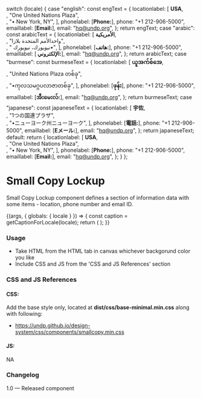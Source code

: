 
  switch (locale) {
    case "english":
      const engText = {
        locationlabel: [
          <strong>USA</strong>,
          <br />,
          "One United Nations Plaza",
          <br />,
          "• New York, NY",
        ],
        phonelabel: [<strong>Phone:</strong>],
        phone: "+1 212-906-5000",
        emaillabel: [<strong>Email:</strong>],
        email: "hq@undp.org",
      };
      return engText;
    case "arabic":
      const arabicText = {
        locationlabel: [
          <strong>الأمريكية</strong>,
          <br />,
          "واحدالأمم المتحدة بلازا",
          <br />,
          " نيويورك، نيويورك•",
        ],
        phonelabel: [<strong>هاتف:</strong>],
        phone: "+1 212-906-5000",
        emaillabel: [<strong> الإلكتروني:</strong>],
        email: "hq@undp.org",
      };
      return arabicText;
    case "burmese":
      const burmeseText = {
        locationlabel: [
          <strong>ယူအက်စ်အေ</strong>,
          <br />,
          "United Nations Plaza တစ်ခု",
          <br />,
          "•ကုလသမဂ္ဂပလာဇာတစ်ခု",
        ],
        phonelabel: [<strong>ဖုန်း</strong>],
        phone: "+1 212-906-5000",
        emaillabel: [<strong>အီးမေးလ်:</strong>],
        email: "hq@undp.org",
      };
      return burmeseText;
    case "japanese":
      const japaneseText = {
        locationlabel: [
          <strong>宇佐</strong>,
          <br />,
          "1つの国連プラザ",
          <br />,
          "•ニューヨーク州ニューヨーク",
        ],
        phonelabel: [<strong>電話:</strong>],
        phone: "+1 212-906-5000",
        emaillabel: [<strong>Eメール:</strong>],
        email: "hq@undp.org",
      };
      return japaneseText;
    default:
      return {
        locationlabel: [
          <strong>USA</strong>,
          <br />,
          "One United Nations Plaza",
          <br />,
          "• New York, NY",
        ],
        phonelabel: [<strong>Phone:</strong>],
        phone: "+1 212-906-5000",
        emaillabel: [<strong>Email:</strong>],
        email: "hq@undp.org",
      };
  }
};

<Meta title="Components/UI components/Text/Small copy lockup" />

# Small Copy Lockup

Small Copy Lockup component defines a section of information data with some items - location, phone number and email ID.

<Canvas>
  <Story name="Small copy lockup">
    {(args, { globals: { locale } }) => {
      const caption = getCaptionForLocale(locale);
      return (
        <Smallcopy
          locationName={caption.locationlabel}
          phoneName={caption.phonelabel}
          phonenumber={caption.phone}
          emailName={caption.emaillabel}
          emailid={caption.email}
        ></Smallcopy>
      );
    }}
  </Story>
</Canvas>

###

### Usage

- Take HTML from the HTML tab in canvas whichever backgorund color you like
- Include CSS and JS from the 'CSS and JS References' section

### CSS and JS References

#### CSS:

Add the base style only, located at **dist/css/base-minimal.min.css** along with following:

- https://undp.github.io/design-system/css/components/smallcopy.min.css

#### JS:

NA

### Changelog

1.0 — Released component
